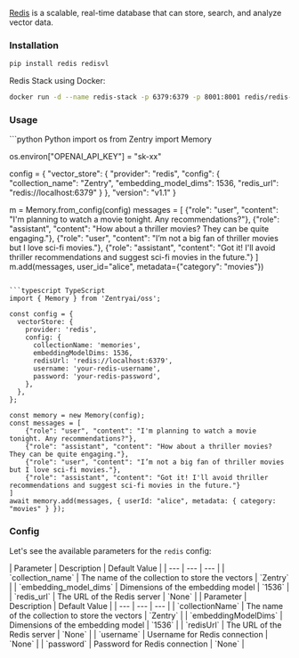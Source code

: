 [Redis](https://redis.io/) is a scalable, real-time database that can store, search, and analyze vector data.

### Installation
```bash
pip install redis redisvl
```

Redis Stack using Docker:
```bash
docker run -d --name redis-stack -p 6379:6379 -p 8001:8001 redis/redis-stack:latest
```

### Usage

<CodeGroup>
```python Python
import os
from Zentry import Memory

os.environ["OPENAI_API_KEY"] = "sk-xx"

config = {
    "vector_store": {
        "provider": "redis",
        "config": {
            "collection_name": "Zentry",
            "embedding_model_dims": 1536,
            "redis_url": "redis://localhost:6379"
        }
    },
    "version": "v1.1"
}

m = Memory.from_config(config)
messages = [
    {"role": "user", "content": "I'm planning to watch a movie tonight. Any recommendations?"},
    {"role": "assistant", "content": "How about a thriller movies? They can be quite engaging."},
    {"role": "user", "content": "I’m not a big fan of thriller movies but I love sci-fi movies."},
    {"role": "assistant", "content": "Got it! I'll avoid thriller recommendations and suggest sci-fi movies in the future."}
]
m.add(messages, user_id="alice", metadata={"category": "movies"})
```

```typescript TypeScript
import { Memory } from 'Zentryai/oss';

const config = {
  vectorStore: {
    provider: 'redis',
    config: {
      collectionName: 'memories',
      embeddingModelDims: 1536,
      redisUrl: 'redis://localhost:6379',
      username: 'your-redis-username',
      password: 'your-redis-password',
    },
  },
};

const memory = new Memory(config);
const messages = [
    {"role": "user", "content": "I'm planning to watch a movie tonight. Any recommendations?"},
    {"role": "assistant", "content": "How about a thriller movies? They can be quite engaging."},
    {"role": "user", "content": "I’m not a big fan of thriller movies but I love sci-fi movies."},
    {"role": "assistant", "content": "Got it! I'll avoid thriller recommendations and suggest sci-fi movies in the future."}
]
await memory.add(messages, { userId: "alice", metadata: { category: "movies" } });
```
</CodeGroup>

### Config

Let's see the available parameters for the `redis` config:

<Tabs>
<Tab title="Python">
| Parameter | Description | Default Value |
| --- | --- | --- |
| `collection_name` | The name of the collection to store the vectors | `Zentry` |
| `embedding_model_dims` | Dimensions of the embedding model | `1536` |
| `redis_url` | The URL of the Redis server | `None` |
</Tab>
<Tab title="TypeScript">
| Parameter | Description | Default Value |
| --- | --- | --- |
| `collectionName` | The name of the collection to store the vectors | `Zentry` |
| `embeddingModelDims` | Dimensions of the embedding model | `1536` |
| `redisUrl` | The URL of the Redis server | `None` |
| `username` | Username for Redis connection | `None` |
| `password` | Password for Redis connection | `None` |
</Tab>
</Tabs>